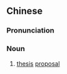 {{also|开题报告}}
==Chinese==
{{zh-forms|s=开题报告|type=22}}

===Pronunciation===
{{zh-pron
|m=kāití bàogào
|cat=n
}}

===Noun===
{{zh-noun}}

# [[thesis]] [[proposal]]